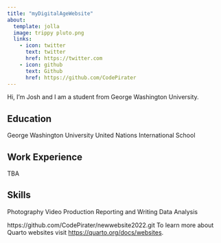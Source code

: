 ```yaml
---
title: "myDigitalAgeWebsite"
about:
  template: jolla
  image: trippy pluto.png
  links:
    - icon: twitter
      text: twitter
      href: https://twitter.com
    - icon: github
      text: Github
      href: https://github.com/CodePirater
---
```


Hi, I'm Josh and I am a student from George Washington University.

## Education
George Washington University
United Nations International School

## Work Experience
TBA

## Skills
Photography
Video Production
Reporting and Writing
Data Analysis

https://github.com/CodePirater/newwebsite2022.git
To learn more about Quarto websites visit <https://quarto.org/docs/websites>.


